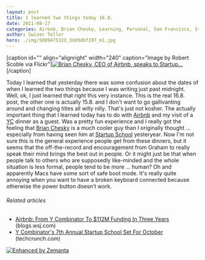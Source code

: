 ```yaml
---
layout: post
title: I learned two things today 16.8.
date: 2011-08-17
categories: Airbnb, Brian Chesky, Learning, Personal, San Francisco, Startup School, Y Combinator
author: Swizec Teller
hero: ./img/5089475323_3dd9dbf197_m1.jpg
---
```


\[caption id="" align="alignright" width="240" caption="Image by Robert Scoble via Flickr"][![Brian Chesky, CEO of Airbnb, speaks to Startup...](./img/5089475323_3dd9dbf197_m1.jpg "Brian Chesky, CEO of Airbnb, speaks to Startup...")](http://www.flickr.com/photos/35034363287@N01/5089475323)\[/caption]

Today I learned that yesterday there was some confusion about the dates of when I learned the two things because I was writing just past midnight. Well, ok, I just learned that right this very instance. This is the real 16.8. post, the other one is actually 15.8. and I don't want to go gallivanting around and changing titles all willy nilly. That's just not kosher. The actually important thing that I learned today has to do with [Airbnb](http://www.airbnb.com/ "Airbnb") and my visit of a [YC](http://www.ycombinator.com "Y Combinator") dinner as a guest. Was a pretty fun experience and I really got the feeling that [Brian Chesky](http://www.crunchbase.com/person/brian-chesky "Brian Chesky") is a much cooler guy than I originally thought ... especially from having seen him at [Startup School](http://startupschool.org/ "Startup School") yesteryear. Now I'm not sure this is the general experience people get from these dinners, but it seems that the off-the-record and encouragement from Graham to really speak their mind brings the best out in people. Or it might just be that when people talk to others who are supposedly like-minded and the whole situation is less formal, people tend to be more ... human? Oh and apparently Macs have some sort of safe boot mode. It's really quite annoying when you want to have a broken keyboard connected because otherwise the power button doesn't work.

###### Related articles

-   [Airbnb: From Y Combinator To $112M Funding In Three Years](http://blogs.wsj.com/venturecapital/2011/07/25/airbnb-from-y-combinator-to-112m-funding-in-three-years/) (blogs.wsj.com)
-   [Y Combinator's 7th Annual Startup School Set For October](http://techcrunch.com/2011/08/11/y-combinators-7th-annual-startup-school-set-for-october/) (techcrunch.com)

[![Enhanced by Zemanta](http://img.zemanta.com/zemified_e.png?x-id=25f728f9-6896-47bb-b271-1c626fb205b3)](http://www.zemanta.com/ "Enhanced by Zemanta")
